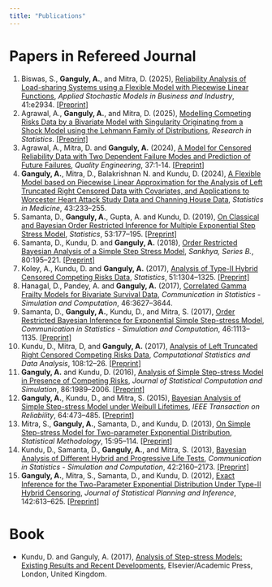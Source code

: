 ```yaml
---
title: "Publications"
---
```


# Papers in Refereed Journal

1. Biswas, S., **Ganguly, A.**, and Mitra, D. (2025), [Reliability Analysis of Load-sharing Systems using a Flexible Model with Piecewise Linear Functions](https://onlinelibrary.wiley.com/doi/10.1002/asmb.2934){target="_blank"}, *Applied Stochastic Models in Business and Industry*, 41:e2934. [[Preprint]](./papers/2025BGM.pdf){target="_blank"}
1. Agrawal, A., **Ganguly, A.**, and Mitra, D. (2025), [Modelling Competing Risks Data by a Bivariate Model with Singularity Originating from a Shock Model using the Lehmann Family of Distributions](https://www.tandfonline.com/doi/full/10.1080/27684520.2025.2480181){target="_blank"}, *Research in Statistics*. [[Preprint]](./papers/2025AGM.pdf){target="_blank"}
1. Agrawal, A., Mitra, D. and **Ganguly, A.** (2024), [A Model for Censored Reliability Data with Two Dependent Failure Modes and Prediction of Future Failures](https://www.tandfonline.com/doi/full/10.1080/08982112.2024.2321839){target="_blank"}, *Quality Engineering*, 37:1-14. [[Preprint]](./papers/2024AMG.pdf){target="_blank"}
1. **Ganguly, A.**, Mitra, D., Balakrishnan N. and Kundu, D. (2024), [A Flexible Model based on Piecewise Linear Approximation for the Analysis of Left Truncated Right Censored Data with Covariates, and Applications to Worcester Heart Attack Study Data and Channing House Data](https://onlinelibrary.wiley.com/doi/10.1002/sim.9954){target="_blank"}, *Statistics in Medicine*, 43:233--255.
   <!-- [[Preprint]](./papers/2023GMBK.pdf){target="_blank"} -->
1. Samanta, D., **Ganguly, A.**, Gupta, A. and Kundu, D. (2019), [On Classical and Bayesian Order Restricted Inference for Multiple Exponential Step Stress Model](https://www.tandfonline.com/doi/full/10.1080/02331888.2018.1526285){target="_blank"}, *Statistics*, 53:177--195. [[Preprint]](./papers/2019SGGK.pdf){target="_blank"}
1. Samanta, D., Kundu, D. and **Ganguly, A.** (2018), [Order Restricted Bayesian Analysis of a Simple Step Stress Model](https://link.springer.com/article/10.1007/s13571-017-0139-9){target="_blank"}, *Sankhya, Series B.*, 80:195--221. [[Preprint]](./papers/2018SKG.pdf){target="_blank"}
1. Koley, A., Kundu, D. and **Ganguly, A.** (2017), [Analysis of Type-II Hybrid Censored Competing Risks Data](https://www.tandfonline.com/doi/full/10.1080/02331888.2017.1358271){target="_blank"}, *Statistics*, 51:1304--1325. [[Preprint]](./papers/2017KKG.pdf){target="_blank"}
1. Hanagal, D., Pandey, A. and **Ganguly, A.** (2017), [Correlated Gamma Frailty Models for Bivariate Survival Data](https://www.tandfonline.com/doi/full/10.1080/03610918.2015.1085559){target="_blank"}, *Communication in Statistics - Simulation and Computation*, 46:3627--3644.
   <!-- [[Preprint]](./papers/2017HPG.pdf){target="_blank"} -->
1. Samanta, D., **Ganguly, A.**, Kundu, D., and Mitra, S. (2017), [Order Restricted Bayesian Inference for Exponential Simple Step-stress Model](https://www.tandfonline.com/doi/full/10.1080/03610918.2014.992540){target="_blank"}, *Communication in Statistics - Simulation and Computation*, 46:1113--1135. [[Preprint]](./papers/2017SGKM.pdf){target="_blank"}
1. Kundu, D., Mitra, D, and **Ganguly, A.** (2017), [Analysis of Left Truncated Right Censored Competing Risks Data](https://www.sciencedirect.com/science/article/pii/S016794731630247X){target="_blank"}, *Computational Statistics and Data Analysis*, 108:12--26. [[Preprint]](./papers/2017KMG.pdf){target="_blank"}
1. **Ganguly, A.** and Kundu, D. (2016), [Analysis of Simple Step-stress Model in Presence of Competing Risks](https://www.tandfonline.com/doi/full/10.1080/00949655.2015.1096362){target="_blank"}, *Journal of Statistical Computation and Simulation*, 86:1989--2006. [[Preprint]](./papers/2016GK.pdf){target="_blank"}
1. **Ganguly, A.**, Kundu, D., and Mitra, S. (2015), [Bayesian Analysis of Simple Step-stress Model under Weibull Lifetimes](https://ieeexplore.ieee.org/document/6969122){target="_blank"}, *IEEE Transaction on Reliability*, 64:473--485. [[Preprint]](./papers/2015GKM.pdf){target="_blank"}
1. Mitra, S., **Ganguly, A.**, Samanta, D., and Kundu, D. (2013), [On Simple Step-stress Model for Two-parameter Exponential Distribution](https://www.sciencedirect.com/science/article/pii/S1572312713000415){target="_blank"}, *Statistical Methodology*, 15:95--114. [[Preprint]](./papers/2013MGSK.pdf){target="_blank"}
1. Kundu, D., Samanta, D., **Ganguly, A.**, and Mitra, S. (2013), [Bayesian Analysis of Different Hybrid and Progressive Life Tests](https://www.tandfonline.com/doi/full/10.1080/03610918.2011.654027){target="_blank"}, *Communication in Statistics - Simulation and Computation*, 42:2160--2173. [[Preprint]](./papers/2013KSGM.pdf){target="_blank"}
1. **Ganguly, A.**, Mitra, S., Samanta, D., and Kundu, D. (2012), [Exact Inference for the Two-Parameter Exponential Distribution Under Type-II Hybrid Censoring](https://www.sciencedirect.com/science/article/pii/S0378375811003120){target="_blank"}, *Journal of Statistical Planning and Inference*, 142:613--625. [[Preprint]](./papers/2012GMSK.pdf){target="_blank"}


# Book

* Kundu, D. and Ganguly, A. (2017), [Analysis of Step-stress Models: Existing Results and Recent Developments](https://www.sciencedirect.com/book/9780128097137/analysis-of-step-stress-models){target="_blank"}, Elsevier/Academic Press, London, United Kingdom.
